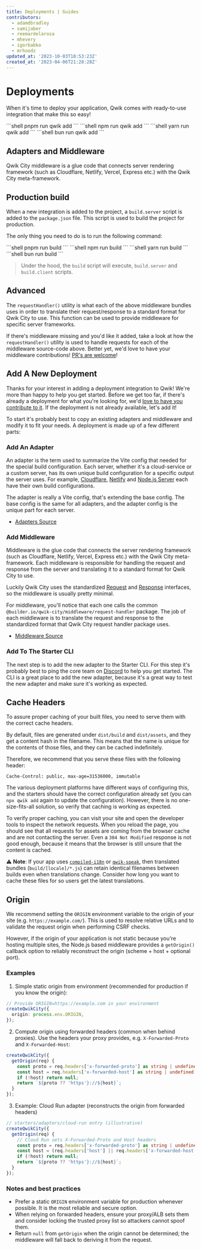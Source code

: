 ```yaml
---
title: Deployments | Guides
contributors:
  - adamdbradley
  - samijaber
  - reemardelarosa
  - mhevery
  - igorbabko
  - mrhoodz
updated_at: '2023-10-03T18:53:23Z'
created_at: '2023-04-06T21:28:28Z'
---
```



# Deployments

When it's time to deploy your application, Qwik comes with ready-to-use integration that make this so easy!


<PackageManagerTabs>
<span q:slot="pnpm">
```shell
pnpm run qwik add
```
</span>
<span q:slot="npm">
```shell
npm run qwik add
```
</span>
<span q:slot="yarn">
```shell
yarn run qwik add
```
</span>
<span q:slot="bun">
```shell
bun run qwik add
```
</span>
</PackageManagerTabs>

## Adapters and Middleware

Qwik City middleware is a glue code that connects server rendering framework (such as Cloudflare, Netlify, Vercel, Express etc.) with the Qwik City meta-framework.

## Production build

When a new integration is added to the project, a `build.server` script is added to the `package.json` file. This script is used to build the project for production.

The only thing you need to do is to run the following command:

<PackageManagerTabs>
<span q:slot="pnpm">
```shell
pnpm run build
```
</span>
<span q:slot="npm">
```shell
npm run build
```
</span>
<span q:slot="yarn">
```shell
yarn run build
```
</span>
<span q:slot="bun">
```shell
bun run build
```
</span>
</PackageManagerTabs>

> Under the hood, the `build` script will execute, `build.server` and `build.client` scripts.

## Advanced

The `requestHandler()` utility is what each of the above middleware bundles uses in order to translate their request/response to a standard format for Qwik City to use. This function can be used to provide middleware for specific server frameworks.

If there's middleware missing and you'd like it added, take a look at how the `requestHandler()` utility is used to handle requests for each of the middleware source-code above. Better yet, we'd love to have your middleware contributions! [PR's are welcome](https://github.com/QwikDev/qwik/tree/main/packages/qwik-city/middleware)!

## Add A New Deployment

Thanks for your interest in adding a deployment integration to Qwik! We're more than happy to help you get started. Before we get too far, if there's already a deployment for what you're looking for, we'd [love to have you contribute to it](https://github.com/QwikDev/qwik/tree/main/packages/qwik-city/adapters). If the deployment is not already available, let's add it!

To start it's probably best to copy an existing adapters and middleware and modify it to fit your needs. A deployment is made up of a few different parts:

### Add An Adapter

An adapter is the term used to summarize the Vite config that needed for the special build configuration. Each server, whether it's a cloud-service or a custom server, has its own unique build configuration for a specific output the server uses. For example, [Cloudflare](/docs/deployments/cloudflare-pages/index.mdx), [Netlify](/docs/deployments/netlify-edge/index.mdx) and [Node.js Server](/docs/deployments/node/index.mdx) each have their own build configurations.

The adapter is really a Vite config, that's extending the base config. The base config is the same for all adapters, and the adapter config is the unique part for each server.

- [Adapters Source](https://github.com/QwikDev/qwik/tree/main/packages/qwik-city/adapters)

### Add Middleware

Middleware is the glue code that connects the server rendering framework (such as Cloudflare, Netlify, Vercel, Express etc.) with the Qwik City meta-framework. Each middleware is responsible for handling the request and response from the server and translating it to a standard format for Qwik City to use. 

Luckily Qwik City uses the standardized [Request](https://developer.mozilla.org/en-US/docs/Web/API/Request) and [Response](https://developer.mozilla.org/en-US/docs/Web/API/Response) interfaces, so the middleware is usually pretty minimal.

For middleware, you'll notice that each one calls the common `@builder.io/qwik-city/middleware/request-handler` package. The job of each middleware is to translate the request and response to the standardized format that Qwik City request handler package uses.

- [Middleware Source](https://github.com/QwikDev/qwik/tree/main/packages/qwik-city/middleware)

### Add To The Starter CLI

The next step is to add the new adapter to the Starter CLI. For this step it's probably best to ping the core team on [Discord](https://qwik.dev/chat) to help you get started. The CLI is a great place to add the new adapter, because it's a great way to test the new adapter and make sure it's working as expected.

## Cache Headers

To assure proper caching of your built files, you need to serve them with the correct cache headers.

By default, files are generated under `dist/build` and `dist/assets`, and they get a content hash in the filename. This means that the name is unique for the contents of those files, and they can be cached indefinitely.

Therefore, we recommend that you serve these files with the following header:

```
Cache-Control: public, max-age=31536000, immutable
```

The various deployment platforms have different ways of configuring this, and the starters should have the correct configuration already set (you can `npx qwik add` again to update the configuration). However, there is no one-size-fits-all solution, so verify that caching is working as expected.

To verify proper caching, you can visit your site and open the developer tools to inspect the network requests. When you reload the page, you should see that all requests for assets are coming from the browser cache and are not contacting the server. Even a `304 Not Modified` response is not good enough, because it means that the browser is still unsure that the content is cached.

 ⚠️ **Note**: If your app uses [`compiled-i18n`](https://github.com/wmertens/compiled-i18n) or [`qwik-speak`](https://github.com/robisim74/qwik-speak), then translated bundles (`build/[locale]/*.js`) can retain identical filenames between builds even when translations change. Consider how long you want to cache these files for so users get the latest translations.

## Origin

We recommend setting the `ORIGIN` environment variable to the origin of your site (e.g. `https://example.com/`). This is used to resolve relative URLs and to validate the request origin when performing CSRF checks.

However, if the origin of your application is not static because you're hosting multiple sites, the Node.js based middleware provides a `getOrigin()` callback option to reliably reconstruct the origin (scheme + host + optional port).


### Examples

1) Simple static origin from environment (recommended for production if you know the origin):

```ts
// Provide ORIGIN=https://example.com in your environment
createQwikCity({
  origin: process.env.ORIGIN,
});
```

2) Compute origin using forwarded headers (common when behind proxies). Use the headers your proxy provides, e.g. `X-Forwarded-Proto` and `X-Forwarded-Host`:

```ts
createQwikCity({
  getOrigin(req) {
    const proto = req.headers['x-forwarded-proto'] as string | undefined;
    const host = req.headers['x-forwarded-host'] as string | undefined || (req.headers.host as string | undefined);
    if (!host) return null;
    return `${proto ?? 'https'}://${host}`;
  }
});
```

3) Example: Cloud Run adapter (reconstructs the origin from forwarded headers)

```ts
// starters/adapters/cloud-run entry (illustrative)
createQwikCity({
  getOrigin(req) {
    // Cloud Run sets X-Forwarded-Proto and Host headers
    const proto = req.headers['x-forwarded-proto'] as string | undefined;
    const host = (req.headers['host'] || req.headers['x-forwarded-host']) as string | undefined;
    if (!host) return null;
    return `${proto ?? 'https'}://${host}`;
  }
});
```

### Notes and best practices

- Prefer a static `ORIGIN` environment variable for production whenever possible. It is the most reliable and secure option.
- When relying on forwarded headers, ensure your proxy/ALB sets them and consider locking the trusted proxy list so attackers cannot spoof them.
- Return `null` from `getOrigin` when the origin cannot be determined; the middleware will fall back to deriving it from the request.
